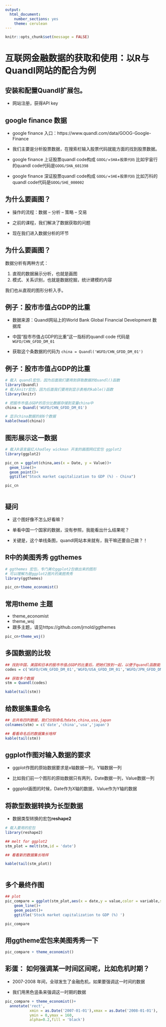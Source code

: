 ```yaml
---
output: 
  html_document: 
    number_sections: yes
    theme: cerulean
---
```


```r
knitr::opts_chunk$set(message = FALSE)
```

# 互联网金融数据的获取和使用：以R与Quandl网站的配合为例 #

## 安装和配置Quandl扩展包。 ##
* 网站注册，获得API key

## google finance 数据 ##
* google finance 入口：https://www.quandl.com/data/GOOG-Google-Finance

* 我们主要是分析股票数据，在搜索栏输入股票代码就能方面的找到股票数据。

* google finance 上证股票quandl code构成 `GOOG/`+`SHA`+`股票代码`
比如宇宙行的quandl code代码是`GOOG/SHA_601398`

* google finance 深证股票quandl code构成 `GOOG/`+`SHE`+`股票代码`
比如万科的quandl code代码是`GOOG/SHE_000002`

## 为什么要画图？##

* 操作的流程：数据 -- 分析 -- 策略 -- 交易

* 之前的课程，我们解决了数据获取的问题

* 现在我们进入数据分析的环节

## 为什么要画图？ ##

数据分析有两种方式：

1. 直观的数据展示分析，也就是画图
2. 模式、关系识别，也就是数据挖掘，统计建模的内容

我们也从直观的图形分析入手。

## 例子：股市市值占GDP的比重 ##

* 数据来源：Quandl网站上的World Bank Global Financial Development 数据库

* 中国“股市市值占GDP的比重”这一指标的quandl code 代码是 `WGFD/CHN_GFDD_DM_01`

* 获取这个条数据的代码为 `china = Quandl('WGFD/CHN_GFDD_DM_01')`

## 例子：股市市值占GDP的比重 ##

```r

# 载入 quandl宏包，因为后面我们要用到获取数据的Quandl()函数
library(Quandl)
# 载入knitr宏包，因为后面我们要用到显示表格的kable()函数
library(knitr)

# 把股市市值占GDP的百分比数据存储到变量china中
china = Quandl('WGFD/CHN_GFDD_DM_01')

# 显示china数据的前6个数据
kable(head(china))

```

## 图形展示这一数据

```r

# 载入R语言届红人hadley wickman 开发的画图网红宏包 ggplot2
library(ggplot2)

pic_cn = ggplot(china,aes(x = Date, y = Value))+
  geom_line()+
  geom_point()+
  ggtitle("Stock market capitalization to GDP (%) - China")

pic_cn



```

## 疑问

* 这个图好像不怎么好看嘛？

* 单看中国一个国家的数据，没有参照，我能看出什么结果呢？

* 关键是，这个单线条图，quandl网站本来就有，我干嘛还要自己做？！

##  R中的美图秀秀 ggthemes

```r
# ggthemes 宏包，专门美化ggplot2包做出来的图形
# 可以理解为是ggplot2图片的美图秀秀
library(ggthemes)

pic_cn+theme_economist()

```

## 常用theme 主题

* theme_economist
* theme_wsj
* 跟多主题，请见https://github.com/jrnold/ggthemes

```r
pic_cn+theme_wsj()
```

## 多国数据的比较

```r

## 找到中国，美国和日本的股市市值占GDP的比重后，把她们放到一起，以便于quandl函数能够获得多个数据
codes = c('WGFD/CHN_GFDD_DM_01','WGFD/USA_GFDD_DM_01','WGFD/JPN_GFDD_DM_01')

## 获取多个数据
stm = Quandl(codes)

kable(tail(stm))


```

## 给数据集重命名

```r

## 总共有四列数据，我们分别命名为date,china,usa,japan
colnames(stm) = c('date','china','usa','japan')

## 看看命名后的数据集长啥样
kable(tail(stm))


```

## ggplot作图对输入数据的要求

* ggplot作图的原始数据要求是x轴数据一列，Y轴数据一列

* 比如我们前一个图形的原始数据只有两列，Date数据一列，Value数据一列

* ggpplot画图的时候，Date作为X轴的数据，Value作为Y轴的数据

## 将款型数据转换为长型数据

* 数据类型转换的宏包**reshape2**

```r
# 载入要用的宏包
library(reshape2)

## melt for ggplot2
stm_plot = melt(stm,id = 'date')

## 看看新的数据集长啥样

kable(tail(stm_plot))



```

## 多个最终作图

```r

## plot
pic_compare = ggplot(stm_plot,aes(x = date,y = value,color = variable,shape = variable))+
    geom_line()+
    geom_point()+
    ggtitle('Stock market capitalization to GDP (%) ')

pic_compare

```

## 用ggtheme宏包来美图秀秀一下

```r

pic_compare + theme_economist()


```



## 彩蛋： 如何强调某一时间区间呢，比如危机时期？

* 2007-2008 年间，全球发生了金融危机，如果要强调这一时间的数据

* 我们用黑色竖条来强调这一时期的数据

```r

pic_compare + theme_economist()+
  annotate('rect',
           xmin = as.Date('2007-01-01'),xmax = as.Date('2008-01-01'),
           ymin = 0,ymax = 160,
           alpha=0.2,fill = 'black')

```



